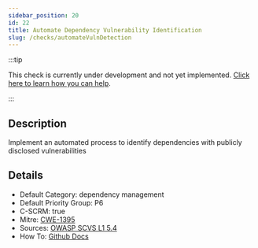 ```yaml
---
sidebar_position: 20
id: 22
title: Automate Dependency Vulnerability Identification
slug: /checks/automateVulnDetection
---
```


<!-- BANNER:START -->
:::tip

This check is currently under development and not yet implemented. [Click here to learn how you can help](/contribute).

:::
<!-- BANNER:END -->

<!-- DESCRIPTION:START -->
## Description
Implement an automated process to identify dependencies with publicly disclosed vulnerabilities
<!-- DESCRIPTION:END -->

<!-- DETAILS:START -->
## Details
- Default Category: dependency management
- Default Priority Group: P6
- C-SCRM: true
- Mitre: [CWE-1395](https://cwe.mitre.org/data/definitions/1395.html)
- Sources: [OWASP SCVS L1 5.4](https://scvs.owasp.org/scvs/v5-component-analysis/)
- How To: [Github Docs](https://docs.github.com/en/code-security/dependabot/dependabot-security-updates/configuring-dependabot-security-updates#managing-dependabot-security-updates-for-your-repositories)

<!-- DETAILS:END -->
